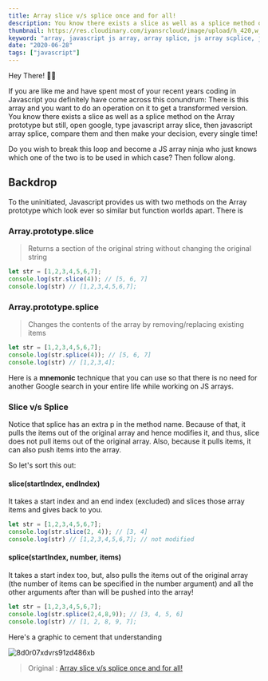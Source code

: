 ---
title: Array slice v/s splice once and for all!
description: You know there exists a slice as well as a splice method on the Array prototype but still, open google, type javascript array slice, then javascript array splice, compare them and then make your decision, every single time!
thumbnail: https://res.cloudinary.com/iyansrcloud/image/upload/h_420,w_1000,c_fill/v1603899390/iyan-content/8d0r07xdvrs91zd486xb_455d29850b__Jx-8qvwF_x6n7yo.jpg
keyword: "array, javascript js array, array splice, js array scplice, javascript array slice, array slice"
date: "2020-06-28"
tags: ["javascript"]
---

Hey There! 👋🏽

If you are like me and have spent most of your recent years coding in Javascript you definitely have come across this conundrum: There is this array and you want to do an operation on it to get a transformed version. You know there exists a slice as well as a splice method on the Array prototype but still, open google, type javascript array slice, then javascript array splice, compare them and then make your decision, every single time!

Do you wish to break this loop and become a JS array ninja who just knows which one of the two is to be used in which case? Then follow along.

## Backdrop

To the uninitiated, Javascript provides us with two methods on the Array prototype which look ever so similar but function worlds apart. There is

### Array.prototype.slice
> Returns a section of the original string without changing the original string

```javascript
let str = [1,2,3,4,5,6,7];
console.log(str.slice(4)); // [5, 6, 7]
console.log(str) // [1,2,3,4,5,6,7];
```

### Array.prototype.splice
> Changes the contents of the array by removing/replacing existing items

```javascript
let str = [1,2,3,4,5,6,7];
console.log(str.splice(4)); // [5, 6, 7]
console.log(str) // [1,2,3,4];
```
 

Here is a __mnemonic__ technique that you can use so that there is no need for another Google search in your entire life while working on JS arrays.

### Slice v/s Splice
Notice that splice has an extra p in the method name. Because of that, it pulls the items out of the original array and hence modifies it, and thus, slice does not pull items out of the original array.
Also, because it pulls items, it can also push items into the array.

So let's sort this out:

#### slice(startIndex, endIndex)
It takes a start index and an end index (excluded) and slices those array items and gives back to you.

```javascript
let str = [1,2,3,4,5,6,7];
console.log(str.slice(2, 4)); // [3, 4]
console.log(str) // [1,2,3,4,5,6,7]; // not modified
```

#### splice(startIndex, number, items)
It takes a start index too, but, also pulls the items out of the original array (the number of items can be specified in the number argument) and all the other arguments after than will be pushed into the array!

```javascript
let str = [1,2,3,4,5,6,7];
console.log(str.splice(2,4,8,9)); // [3, 4, 5, 6]
console.log(str) // [1, 2, 8, 9, 7];
```

Here's a graphic to cement that understanding

![8d0r07xdvrs91zd486xb](https://res.cloudinary.com/practicaldev/image/fetch/s--fNviLWIj--/c_limit%2Cf_auto%2Cfl_progressive%2Cq_auto%2Cw_880/https://dev-to-uploads.s3.amazonaws.com/i/8d0r07xdvrs91zd486xb.png)



> Original : [Array slice v/s splice once and for all!](https://dev.to/comscience/string-slice-v-s-splice-once-and-for-all-159l "Array slice v/s splice once and for all!")